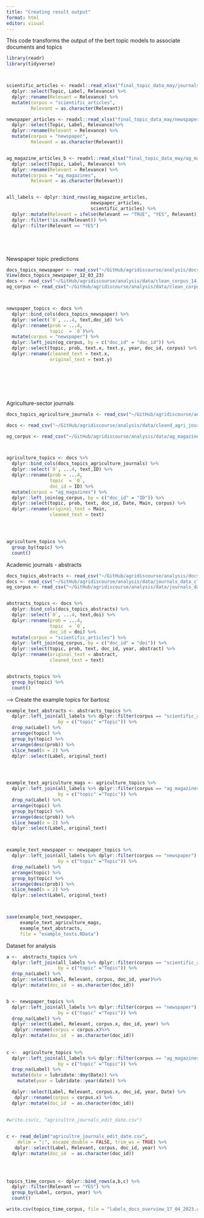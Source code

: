 ```yaml
---
title: "Creating result output"
format: html
editor: visual
---
```


This code transforms the output of the bert topic models to associate documents and topics

```r
library(readr)
library(tidyverse)



scientific_articles <- readxl::read_xlsx("final_topic_data_may/journals_labels_may_final_updated_format.xlsx") %>% 
  dplyr::select(Topic, Label, Relevance) %>%
  dplyr::rename(Relevant = Relevance) %>% 
  mutate(corpus = "scientific_articles",
         Relevant = as.character(Relevant))

newspaper_articles <- readxl::read_xlsx("final_topic_data_may/newspaper_labels_may_final_updated_format.xlsx") %>% 
  dplyr::select(Topic, Label, Relevance)%>% 
  dplyr::rename(Relevant = Relevance) %>% 
  mutate(corpus = "newspaper",
         Relevant = as.character(Relevant))


ag_magazine_articles_b <- readxl::read_xlsx("final_topic_data_may/ag_magazines_labels_may_finall_updated_format.xlsx") %>% 
  dplyr::select(Topic, Label, Relevance) %>% 
  dplyr::rename(Relevant = Relevance) %>% 
  mutate(corpus = "ag_magazines",
         Relevant = as.character(Relevant))


all_labels <- dplyr::bind_rows(ag_magazine_articles,
                               newspaper_articles,
                               scientific_articles) %>% 
  dplyr::mutate(Relevant = ifelse(Relevant == "TRUE", "YES", Relevant)) %>% 
  dplyr::filter(!is.na(Relevant)) %>% 
  dplyr::filter(Relevant == "YES")






```

Newspaper topic predictions

```r
docs_topics_newspaper <- read_csv("~/GitHub/agridiscourse/analysis/docs_topics_newspaper_12_03_23.csv")
View(docs_topics_newspaper_12_03_23)
docs <- read_csv("~/GitHub/agridiscourse/analysis/data/clean_corpus_14_10_2022.csv") 
og_corpus <- read_csv("~/GitHub/agridiscourse/analysis/data/clean_corpus_28_7_2022.csv")



newspaper_topics <- docs %>% 
  dplyr::bind_cols(docs_topics_newspaper) %>% 
  dplyr::select(`0`, ...4, text,doc_id) %>% 
  dplyr::rename(prob = ...4, 
                topic  = `0`)%>% 
  mutate(corpus = "newspaper") %>% 
  dplyr::left_join(og_corpus, by = c("doc_id" = "doc_id")) %>% 
  dplyr::select(topic, prob, text.x, text.y, year, doc_id, corpus) %>% 
  dplyr::rename(cleaned_text = text.x, 
                original_text = text.y)








```

Agriculture-sector journals

```r
docs_topics_agriculture_journals <- read_csv("~/GitHub/agridiscourse/analysis/docs_topics_agriculture_journals_12_03_23.csv")

docs <- read_csv("~/GitHub/agridiscourse/analysis/data/cleand_agri_journals_7_11.csv")

og_corpus <- read_csv("~/GitHub/agridiscourse/analysis/data/ag_magazines_data - Kopie.csv")



agriculture_topics <- docs %>% 
  dplyr::bind_cols(docs_topics_agriculture_journals) %>% 
  dplyr::select(`0`, ...4, text,ID) %>% 
  dplyr::rename(prob = ...4, 
                topic  = `0`,
                doc_id = ID) %>% 
  mutate(corpus = "ag_magazines") %>% 
  dplyr::left_join(og_corpus, by = c("doc_id" = "ID")) %>% 
  dplyr::select(topic, prob, text, doc_id, Date, Main, corpus) %>% 
  dplyr::rename(original_text = Main,
                cleaned_text = text)




agriculture_topics %>% 
  group_by(topic) %>% 
  count()
```

Academic journals - abstracts

```r
docs_topics_abstracts <- read_csv("~/GitHub/agridiscourse/analysis/docs_topics_abstracts_12_03_23.csv")
docs <- read_csv("~/GitHub/agridiscourse/analysis/data/journals_data_clean.csv")
og_corpus <- read_csv("~/GitHub/agridiscourse/analysis/data/journals_data.csv")


abstracts_topics <- docs %>% 
  dplyr::bind_cols(docs_topics_abstracts) %>% 
  dplyr::select(`0`, ...4, text,doi) %>% 
  dplyr::rename(prob = ...4, 
                topic  = `0`,
                doc_id = doi) %>% 
  mutate(corpus = "scientific_articles") %>% 
  dplyr::left_join(og_corpus, by = c("doc_id" = "doi")) %>% 
  dplyr::select(topic, prob, text, doc_id, year, abstract) %>% 
  dplyr::rename(original_text = abstract,
                cleaned_text = text)


abstracts_topics %>% 
  group_by(topic) %>% 
  count()

```

--\> Create the example topics for bartosz

```r
example_text_abstracts <- abstracts_topics %>% 
  dplyr::left_join(all_labels %>% dplyr::filter(corpus == "scientific_articles"),
                   by = c("topic" ="Topic")) %>% 
  drop_na(Label) %>% 
  arrange(topic) %>% 
  group_by(topic) %>%
  arrange(desc(prob)) %>% 
  slice_head(n = 2) %>% 
  dplyr::select(Label, original_text) 




example_text_agriculture_mags <- agriculture_topics %>% 
  dplyr::left_join(all_labels %>% dplyr::filter(corpus == "ag_magazines"),
                   by = c("topic" ="Topic")) %>% 
  drop_na(Label) %>% 
  arrange(topic) %>% 
  group_by(topic) %>%
  arrange(desc(prob)) %>% 
  slice_head(n = 2) %>% 
  dplyr::select(Label, original_text)



example_text_newspaper <- newspaper_topics %>% 
  dplyr::left_join(all_labels %>% dplyr::filter(corpus == "newspaper"),
                   by = c("topic" ="Topic")) %>% 
  drop_na(Label) %>% 
  arrange(topic) %>% 
  group_by(topic) %>%
  arrange(desc(prob)) %>% 
  slice_head(n = 2) %>% 
  dplyr::select(Label, original_text) 



save(example_text_newspaper,
     example_text_agriculture_mags,
     example_text_abstracts,
     file = "example_texts.RData")


```

Dataset for analysis

```r
a <-  abstracts_topics %>% 
  dplyr::left_join(all_labels %>% dplyr::filter(corpus == "scientific_articles"),
                   by = c("topic" ="Topic")) %>% 
  drop_na(Label) %>% 
  dplyr::select(Label, Relevant, corpus, doc_id, year)%>% 
  dplyr::mutate(doc_id  = as.character(doc_id))


b <- newspaper_topics %>% 
  dplyr::left_join(all_labels %>% dplyr::filter(corpus == "newspaper"),
                   by = c("topic" ="Topic")) %>% 
  drop_na(Label) %>% 
  dplyr::select(Label, Relevant, corpus.x, doc_id, year) %>% 
   dplyr::rename(corpus = corpus.x)%>% 
  dplyr::mutate(doc_id  = as.character(doc_id))
 
 
c <-  agriculture_topics %>% 
  dplyr::left_join(all_labels %>% dplyr::filter(corpus == "ag_magazines"),
                   by = c("topic" ="Topic")) %>% 
  drop_na(Label) %>% 
  mutate(date = lubridate::dmy(Date)) %>% 
    mutate(year = lubridate::year(date)) %>% 

  dplyr::select(Label, Relevant, corpus.x, doc_id, year, Date) %>% 
   dplyr::rename(corpus = corpus.x) %>% 
  dplyr::mutate(doc_id  = as.character(doc_id))
 
 
#write.csv(c, "agricultre_journals_edit_date.csv")


c <- read_delim("agricultre_journals_edit_date.csv", 
    delim = ";", escape_double = FALSE, trim_ws = TRUE) %>% 
   dplyr::select(Label, Relevant, corpus, doc_id, year) %>% 
  dplyr::mutate(doc_id  = as.character(doc_id))
 

 
```

```r
topics_time_corpus <- dplyr::bind_rows(a,b,c) %>% 
  dplyr::filter(Relevant == "YES") %>% 
  group_by(Label, corpus, year) %>% 
  count()

write.csv(topics_time_corpus, file = "labels_docs_overview_17_04_2023.csv")


```
